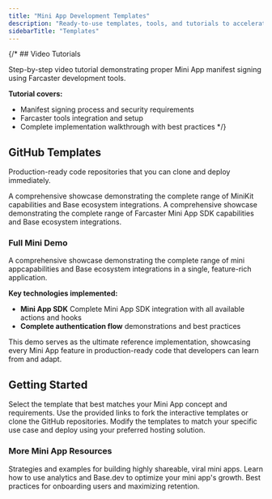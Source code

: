 ```yaml
---
title: "Mini App Development Templates"
description: "Ready-to-use templates, tools, and tutorials to accelerate your Mini App development on Base"
sidebarTitle: "Templates"
---
```


{/* ## Video Tutorials

<Card title="Learn Manifest Signing with Farcaster Tools" icon="play" href="https://www.youtube.com/watch?v=yQP40GEIBf8">
  Step-by-step video tutorial demonstrating proper Mini App manifest signing using Farcaster development tools.
</Card>

**Tutorial covers:**
- Manifest signing process and security requirements
- Farcaster tools integration and setup
- Complete implementation walkthrough with best practices */}

## GitHub Templates

Production-ready code repositories that you can clone and deploy immediately.

<CardGroup cols={2}>
 <Card 
    title="Full Mini Demo - MiniKit" 
    icon="github" 
    href="https://github.com/base/demos/tree/master/mini-apps/templates/minikit/mini-app-full-demo-minikit"
  >
    A comprehensive showcase demonstrating the complete range of MiniKit capabilities and Base ecosystem integrations.
  </Card>
  <Card 
  title="Full Mini Demo - Farcaster sdk" 
  icon="github" 
  href="https://github.com/base/demos/tree/master/mini-apps/templates/farcaster-sdk/mini-app-full-demo"
>
  A comprehensive showcase demonstrating the complete range of Farcaster Mini App SDK capabilities and Base ecosystem integrations.
</Card>
</CardGroup>

### Full Mini Demo
A comprehensive showcase demonstrating the complete range of mini appcapabilities and Base ecosystem integrations in a single, feature-rich application.


**Key technologies implemented:**
- **Mini App SDK** Complete Mini App SDK integration with all available actions and hooks
- **Complete authentication flow** demonstrations and best practices

<Note>
This demo serves as the ultimate reference implementation, showcasing every Mini App feature in production-ready code that developers can learn from and adapt.
</Note>

## Getting Started

<Steps>
<Step title="Choose your template">
  Select the template that best matches your Mini App concept and requirements.
</Step>

<Step title="Fork or clone">
  Use the provided links to fork the interactive templates or clone the GitHub repositories.
</Step>

<Step title="Customize and deploy">
  Modify the templates to match your specific use case and deploy using your preferred hosting solution.
</Step>
</Steps>

### More Mini App Resources

<CardGroup cols={2}>
  <Card
    title="Viral Mini Apps"
    icon="sparkles"
    href="/mini-apps/growth/build-viral-mini-apps"
  >
    Strategies and examples for building highly shareable, viral mini apps.
  </Card>
  <Card
    title="Data Driven Growth"
    icon="chart-bar"
    href="/mini-apps/technical-guides/data-driven-growth"
  >
    Learn how to use analytics and Base.dev to optimize your mini app's growth.
  </Card>
  <Card
    title="Optimize Onboarding"
    icon="user-plus"
    href="/mini-apps/growth/optimize-onboarding"
  >
    Best practices for onboarding users and maximizing retention.
  </Card>
</CardGroup>


